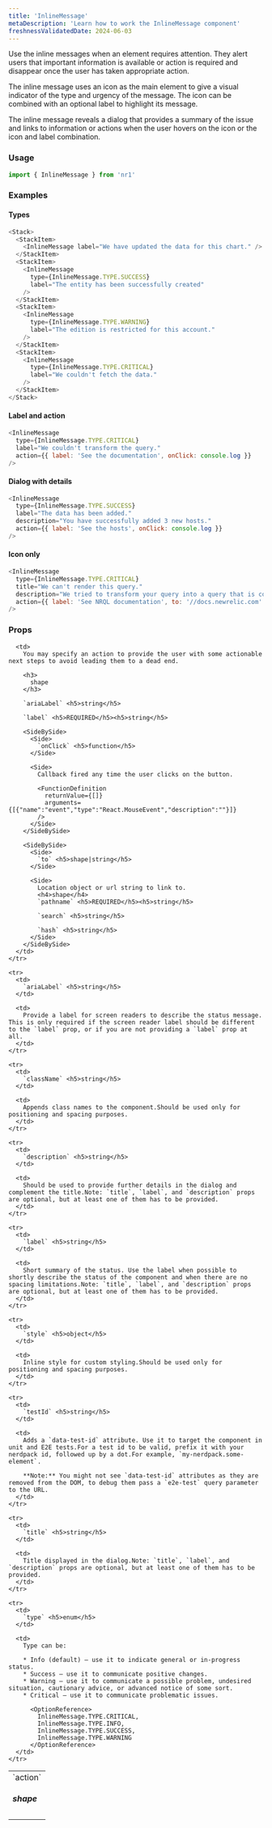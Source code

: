 ```yaml
---
title: 'InlineMessage'
metaDescription: 'Learn how to work the InlineMessage component'
freshnessValidatedDate: 2024-06-03
---
```


Use the inline messages when an element requires attention. They alert users that important information is available or action is required and disappear once the user has taken appropriate action.

The inline message uses an icon as the main element to give a visual indicator of the type and urgency of the message. The icon can be combined with an optional label to highlight its message.

The inline message reveals a dialog that provides a summary of the issue and links to information or actions when the user hovers on the icon or the icon and label combination.

### Usage

```js
import { InlineMessage } from 'nr1'
```

### Examples

#### Types

```js
<Stack>
  <StackItem>
    <InlineMessage label="We have updated the data for this chart." />
  </StackItem>
  <StackItem>
    <InlineMessage
      type={InlineMessage.TYPE.SUCCESS}
      label="The entity has been successfully created"
    />
  </StackItem>
  <StackItem>
    <InlineMessage
      type={InlineMessage.TYPE.WARNING}
      label="The edition is restricted for this account."
    />
  </StackItem>
  <StackItem>
    <InlineMessage
      type={InlineMessage.TYPE.CRITICAL}
      label="We couldn't fetch the data."
    />
  </StackItem>
</Stack>
```

#### Label and action

```js
<InlineMessage
  type={InlineMessage.TYPE.CRITICAL}
  label="We couldn't transform the query."
  action={{ label: 'See the documentation', onClick: console.log }}
/>
```

#### Dialog with details

```js
<InlineMessage
  type={InlineMessage.TYPE.SUCCESS}
  label="The data has been added."
  description="You have successfully added 3 new hosts."
  action={{ label: 'See the hosts', onClick: console.log }}
/>
```

#### Icon only

```js
<InlineMessage
  type={InlineMessage.TYPE.CRITICAL}
  title="We can't render this query."
  description="We tried to transform your query into a query that is compatible with both Metric and previous Infrastructure methods, but some expressions weren’t available."
  action={{ label: 'See NRQL documentation', to: '//docs.newrelic.com' }}
/>
```

### Props

<table>
  <tbody>
    <tr>
      <td>
        `action` <h5>shape</h5>
      </td>

      <td>
        You may specify an action to provide the user with some actionable next steps to avoid leading them to a dead end.

        <h3>
          shape
        </h3>

        `ariaLabel` <h5>string</h5>

        `label` <h5>REQUIRED</h5><h5>string</h5>

        <SideBySide>
          <Side>
            `onClick` <h5>function</h5>
          </Side>

          <Side>
            Callback fired any time the user clicks on the button.

            <FunctionDefinition
              returnValue={[]}
              arguments={[{"name":"event","type":"React.MouseEvent","description":""}]}
            />
          </Side>
        </SideBySide>

        <SideBySide>
          <Side>
            `to` <h5>shape|string</h5>
          </Side>

          <Side>
            Location object or url string to link to.
            <h4>shape</h4>
            `pathname` <h5>REQUIRED</h5><h5>string</h5>

            `search` <h5>string</h5>

            `hash` <h5>string</h5>
          </Side>
        </SideBySide>
      </td>
    </tr>

    <tr>
      <td>
        `ariaLabel` <h5>string</h5>
      </td>

      <td>
        Provide a label for screen readers to describe the status message. This is only required if the screen reader label should be different to the `label` prop, or if you are not providing a `label` prop at all.
      </td>
    </tr>

    <tr>
      <td>
        `className` <h5>string</h5>
      </td>

      <td>
        Appends class names to the component.Should be used only for positioning and spacing purposes.
      </td>
    </tr>

    <tr>
      <td>
        `description` <h5>string</h5>
      </td>

      <td>
        Should be used to provide further details in the dialog and complement the title.Note: `title`, `label`, and `description` props are optional, but at least one of them has to be provided.
      </td>
    </tr>

    <tr>
      <td>
        `label` <h5>string</h5>
      </td>

      <td>
        Short summary of the status. Use the label when possible to shortly describe the status of the component and when there are no spacing limitations.Note: `title`, `label`, and `description` props are optional, but at least one of them has to be provided.
      </td>
    </tr>

    <tr>
      <td>
        `style` <h5>object</h5>
      </td>

      <td>
        Inline style for custom styling.Should be used only for positioning and spacing purposes.
      </td>
    </tr>

    <tr>
      <td>
        `testId` <h5>string</h5>
      </td>

      <td>
        Adds a `data-test-id` attribute. Use it to target the component in unit and E2E tests.For a test id to be valid, prefix it with your nerdpack id, followed up by a dot.For example, `my-nerdpack.some-element`.

        **Note:** You might not see `data-test-id` attributes as they are removed from the DOM, to debug them pass a `e2e-test` query parameter to the URL.
      </td>
    </tr>

    <tr>
      <td>
        `title` <h5>string</h5>
      </td>

      <td>
        Title displayed in the dialog.Note: `title`, `label`, and `description` props are optional, but at least one of them has to be provided.
      </td>
    </tr>

    <tr>
      <td>
        `type` <h5>enum</h5>
      </td>

      <td>
        Type can be:

        * Info (default) — use it to indicate general or in-progress status.
        * Success — use it to communicate positive changes.
        * Warning — use it to communicate a possible problem, undesired situation, cautionary advice, or advanced notice of some sort.
        * Critical — use it to communicate problematic issues.

          <OptionReference>
            InlineMessage.TYPE.CRITICAL,
            InlineMessage.TYPE.INFO,
            InlineMessage.TYPE.SUCCESS,
            InlineMessage.TYPE.WARNING
          </OptionReference>
      </td>
    </tr>
  </tbody>
</table>

